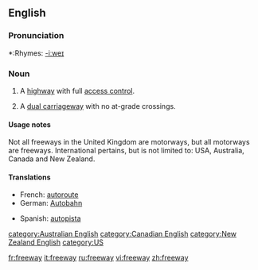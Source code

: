 ==English==

===Pronunciation===
*:Rhymes: [[Rhymes:English:-iːweɪ|-iːweɪ]]

===Noun===
{{en-noun}}

# {{italbrac|International}} A [[highway]] with full [[access control]].
# {{UK}} A [[dual carriageway]] with no at-grade crossings.

====Usage notes====
Not all freeways in the United Kingdom are motorways, but all motorways are freeways.
International pertains, but is not limited to: USA, Australia, Canada and New Zealand.

====Translations====
{{top}}
*French: [[autoroute]]
*German: [[Autobahn]]
{{mid}}
*Spanish: [[autopista]]
{{bottom}}

[[category:Australian English]]
[[category:Canadian English]]
[[category:New Zealand English]]
[[category:US]]

[[fr:freeway]]
[[it:freeway]]
[[ru:freeway]]
[[vi:freeway]]
[[zh:freeway]]